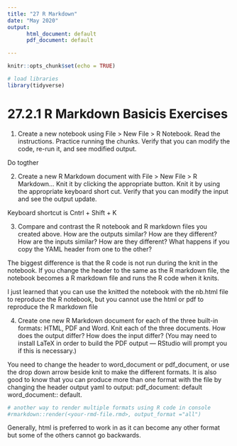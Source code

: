 ```yaml
---
title: "27 R Markdown"
date: "May 2020"
output: 
      html_document: default
      pdf_document: default

---
```


```r
knitr::opts_chunk$set(echo = TRUE)

# load libraries
library(tidyverse)

```

# 27.2.1 R Markdown Basicis Exercises

1. Create a new notebook using File > New File > R Notebook. Read the instructions. Practice running the chunks. Verify that you can modify the code, re-run it, and see modified output.

Do togther

2. Create a new R Markdown document with File > New File > R Markdown… Knit it by clicking the appropriate button. Knit it by using the appropriate keyboard short cut. Verify that you can modify the input and see the output update.

Keyboard shortcut is Cntrl + Shift + K


3. Compare and contrast the R notebook and R markdown files you created above. How are the outputs similar? How are they different? How are the inputs similar? How are they different? What happens if you copy the YAML header from one to the other?

The biggest difference is that the R code is not run during the knit in the notebook. If you change the header to the same as the R markdown file, the notebook becomes a R markdown file and runs the R code when it knits. 

I just learned that you can use the knitted the notebook with the nb.html file to reproduce the R notebook, but you cannot use the html or pdf to reproduce the R markdown file

4. Create one new R Markdown document for each of the three built-in formats: HTML, PDF and Word. Knit each of the three documents. How does the output differ? How does the input differ? (You may need to install LaTeX in order to build the PDF output — RStudio will prompt you if this is necessary.)

You need to change the header to word_document or pdf_document, or use the drop down arrow beside knit to make the different formats. It is also good to know that you can produce more than one format with the file by changing the header output yaml to output: pdf_document: default word_document:: default. 

```r
# another way to render multiple formats using R code in console
#rmarkdown::render(<your-rmd-file.rmd>, output_format ="all")

```


Generally, html is preferred to work in as it can become any other format but some of the others cannot go backwards.

